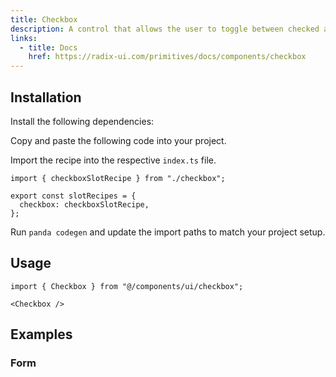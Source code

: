 ```yaml
---
title: Checkbox
description: A control that allows the user to toggle between checked and not checked.
links:
  - title: Docs
    href: https://radix-ui.com/primitives/docs/components/checkbox
---
```


<ComponentPreview name="checkbox-demo" />

## Installation

<Steps>

<Step>Install the following dependencies:</Step>

<PackageInstaller name="@radix-ui/react-checkbox" />

<Step>Copy and paste the following code into your project.</Step>

<ComponentSource name="checkbox.ts" type="slot-recipe" />

<ComponentSource name="checkbox.tsx" type="component" />

<Step>Import the recipe into the respective `index.ts` file.</Step>

```tsx
import { checkboxSlotRecipe } from "./checkbox";

export const slotRecipes = {
  checkbox: checkboxSlotRecipe,
};
```

<Step>Run `panda codegen` and update the import paths to match your project setup.</Step>

</Steps>

## Usage

```tsx
import { Checkbox } from "@/components/ui/checkbox";
```

```tsx
<Checkbox />
```

## Examples

### Form

<ComponentPreview name="checkbox-form-single" />

<ComponentPreview name="checkbox-form-multiple" />
